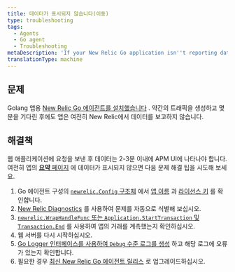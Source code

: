 ```yaml
---
title: 데이터가 표시되지 않습니다(이동)
type: troubleshooting
tags:
  - Agents
  - Go agent
  - Troubleshooting
metaDescription: 'If your New Relic Go application isn''t reporting data, follow these troubleshooting tips.'
translationType: machine
---
```


## 문제

Golang 앱용 [New Relic Go 에이전트를 설치했습니다](/docs/agents/go-agent/get-started/install-new-relic-go) . 약간의 트래픽을 생성하고 몇 분을 기다린 후에도 앱은 여전히 New Relic에서 데이터를 보고하지 않습니다.

## 해결책

웹 애플리케이션에 요청을 보낸 후 데이터는 2-3분 이내에 APM UI에 나타나야 합니다. 여전히 앱의 [**요약** 페이지](/docs/apm/applications-menu/monitoring/apm-overview-page) 에 데이터가 표시되지 않으면 다음 문제 해결 팁을 시도해 보세요.

1. Go 에이전트 구성의 [`newrelic.Config` 구조체](/docs/agents/go-agent/instrumentation/go-agent-configuration) 에서 [앱 이름](/docs/agents/go-agent/instrumentation/go-agent-configuration#app-name) 과 [라이선스 키](/docs/agents/go-agent/instrumentation/go-agent-configuration#license) 를 확인합니다.
2. [New Relic Diagnostics](/docs/agents/manage-apm-agents/troubleshooting/new-relic-diagnostics) 를 사용하여 문제를 자동으로 식별해 보십시오.
3. [`newrelic.WrapHandleFunc` 또는 `Application.StartTransaction` 및 `Transaction.End`](/docs/agents/go-agent/get-started/instrument-go-transactions) 를 사용하여 앱의 거래를 계측했는지 확인하십시오.
4. 웹 서버를 다시 시작하십시오.
5. [Go Logger 인터페이스를 사용하여 `Debug` 수준 로그를 생성](/docs/agents/go-agent/instrumentation/go-agent-logging) 하고 해당 로그에 오류가 있는지 확인합니다.
6. 필요한 경우 [최신 New Relic Go 에이전트 릴리스](/docs/release-notes/agent-release-notes/go-release-notes) 로 업그레이드하십시오.